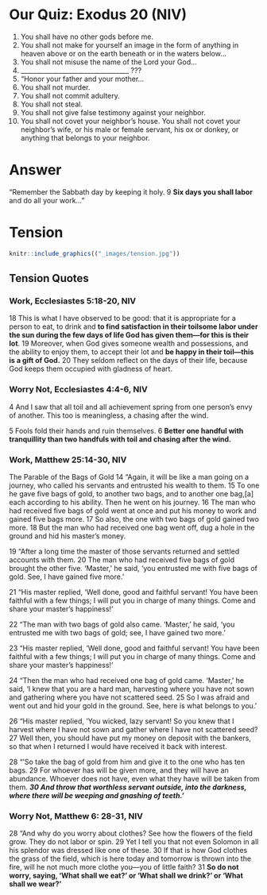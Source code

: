 # Our Quiz:  Exodus 20 (NIV)

1. You shall have no other gods before me.
2. You shall not make for yourself an image in the form of anything in heaven above or on the earth beneath or in the waters below... 
3. You shall not misuse the name of the Lord your God...
4. __________________________________ ???
5. “Honor your father and your mother...
6. You shall not murder.
7. You shall not commit adultery.
8. You shall not steal.
9. You shall not give false testimony against your neighbor.
10. You shall not covet your neighbor’s house. You shall not covet your neighbor’s wife, or his male or female servant, his ox or donkey, or anything that belongs to your neighbor.

# Answer

"Remember the Sabbath day by keeping it holy. 9 **Six days you shall labor** and do all your work..."

# Tension



```r
knitr::include_graphics(("_images/tension.jpg"))
```


##  Tension Quotes

###  Work,  Ecclesiastes 5:18-20, NIV

18 This is what I have observed to be good: that it is appropriate for a person to eat, to drink and **to find satisfaction in their toilsome labor under the sun during the few days of life God has given them—for this is their lot**. 19 Moreover, when God gives someone wealth and possessions, and the ability to enjoy them, to accept their lot and **be happy in their toil—this is a gift of God.** 20 They seldom reflect on the days of their life, because God keeps them occupied with gladness of heart.


### Worry Not,  Ecclesiastes 4:4-6, NIV

4 And I saw that all toil and all achievement spring from one person’s envy of another. This too is meaningless, a chasing after the wind.

5 Fools fold their hands
    and ruin themselves. 
6 **Better one handful with tranquillity
    than two handfuls with toil
    and chasing after the wind.**
    
###  Work,  Matthew 25:14-30, NIV

The Parable of the Bags of Gold
14 “Again, it will be like a man going on a journey, who called his servants and entrusted his wealth to them. 15 To one he gave five bags of gold, to another two bags, and to another one bag,[a] each according to his ability. Then he went on his journey. 16 The man who had received five bags of gold went at once and put his money to work and gained five bags more. 17 So also, the one with two bags of gold gained two more. 18 But the man who had received one bag went off, dug a hole in the ground and hid his master’s money.

19 “After a long time the master of those servants returned and settled accounts with them. 20 The man who had received five bags of gold brought the other five. ‘Master,’ he said, ‘you entrusted me with five bags of gold. See, I have gained five more.’

21 “His master replied, ‘Well done, good and faithful servant! You have been faithful with a few things; I will put you in charge of many things. Come and share your master’s happiness!’

22 “The man with two bags of gold also came. ‘Master,’ he said, ‘you entrusted me with two bags of gold; see, I have gained two more.’

23 “His master replied, ‘Well done, good and faithful servant! You have been faithful with a few things; I will put you in charge of many things. Come and share your master’s happiness!’

24 “Then the man who had received one bag of gold came. ‘Master,’ he said, ‘I knew that you are a hard man, harvesting where you have not sown and gathering where you have not scattered seed. 25 So I was afraid and went out and hid your gold in the ground. See, here is what belongs to you.’

26 “His master replied, ‘You wicked, lazy servant! So you knew that I harvest where I have not sown and gather where I have not scattered seed? 27 Well then, you should have put my money on deposit with the bankers, so that when I returned I would have received it back with interest.

28 “‘So take the bag of gold from him and give it to the one who has ten bags. 29 For whoever has will be given more, and they will have an abundance. Whoever does not have, even what they have will be taken from them. ***30 And throw that worthless servant outside, into the darkness, where there will be weeping and gnashing of teeth.’***


### Worry Not,  Matthew 6: 28-31, NIV

28 “And why do you worry about clothes? See how the flowers of the field grow. They do not labor or spin. 29 Yet I tell you that not even Solomon in all his splendor was dressed like one of these. 30 If that is how God clothes the grass of the field, which is here today and tomorrow is thrown into the fire, will he not much more clothe you—you of little faith? 31 **So do not worry, saying, ‘What shall we eat?’ or ‘What shall we drink?’ or ‘What shall we wear?’**